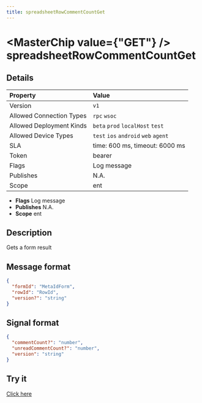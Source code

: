 ```yaml
---
title: spreadsheetRowCommentCountGet
---
```



# <MasterChip value={"GET"} /> spreadsheetRowCommentCountGet

## Details

| Property | Value | 
| :--- | :--- | 
| Version | `v1` |
| Allowed Connection Types | `rpc` `wsoc`  |
| Allowed Deployment Kinds | `beta` `prod` `localHost` `test`  |
| Allowed Device Types | `test` `ios` `android` `web` `agent`  |
| SLA | time: 600 ms, timeout: 6000 ms |
| Token | bearer |
| Flags | Log message |
| Publishes | N.A. |
| Scope | ent |


- **Flags** Log message
- **Publishes** N.A.
- **Scope** ent


## Description

Gets a form result

## Message format

```json
{
  "formId": "MetaIdForm",
  "rowId": "RowId",
  "version?": "string"
}
```

## Signal format

```json
{
  "commentCount?": "number",
  "unreadCommentCount?": "number",
  "version": "string"
}
```

## Try it

[Click here](https://web.neome.ai/api?path=ent_entMain_spreadsheetRowCommentCountGet)

